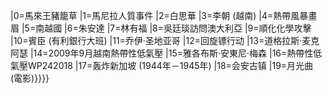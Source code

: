{{Wikipedia:典范条目/{{#switch:{{#expr:{{CURRENTTIMESTAMP}} mod 10}}
|0=馬來王豬籠草
|1=馬尼拉人質事件
|2=白思華
|3=李朝 (越南)
|4=熱帶風暴畫眉
|5=南越國
|6=朱安達
|7=林有福
|8=吳廷琰訪問澳大利亞
|9=順化化學攻擊
|10=賓臣 (有利銀行大班)
|11=乔伊·圣地亚哥
|12=回旋镖行动
|13=道格拉斯·麦克阿瑟
|14=2009年9月越南熱帶性低氣壓
|15=雅各布斯·安東尼·梅森
|16=熱帶性低氣壓WP242018
|17=轰炸新加坡 (1944年－1945年)
|18=会安古镇
|19=月光曲 (電影)}}}}